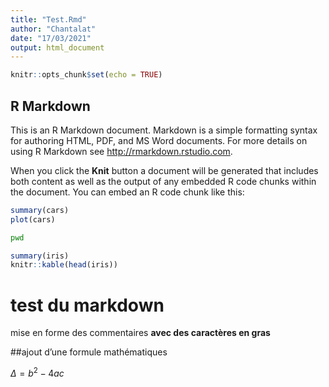 ```yaml
---
title: "Test.Rmd"
author: "Chantalat"
date: "17/03/2021"
output: html_document
---
```


```r
knitr::opts_chunk$set(echo = TRUE)
```

## R Markdown

This is an R Markdown document. Markdown is a simple formatting syntax for authoring HTML, PDF, and MS Word documents. For more details on using R Markdown see <http://rmarkdown.rstudio.com>.

When you click the **Knit** button a document will be generated that includes both content as well as the output of any embedded R code chunks within the document. You can embed an R code chunk like this:

```r
summary(cars)
plot(cars)
```

```bash
pwd
```



```r
summary(iris)
knitr::kable(head(iris))

```
# test du markdown
mise en forme des commentaires
  **avec des caractères en gras**

##ajout d'une formule mathématiques

$\Delta = b^2 - 4ac$

